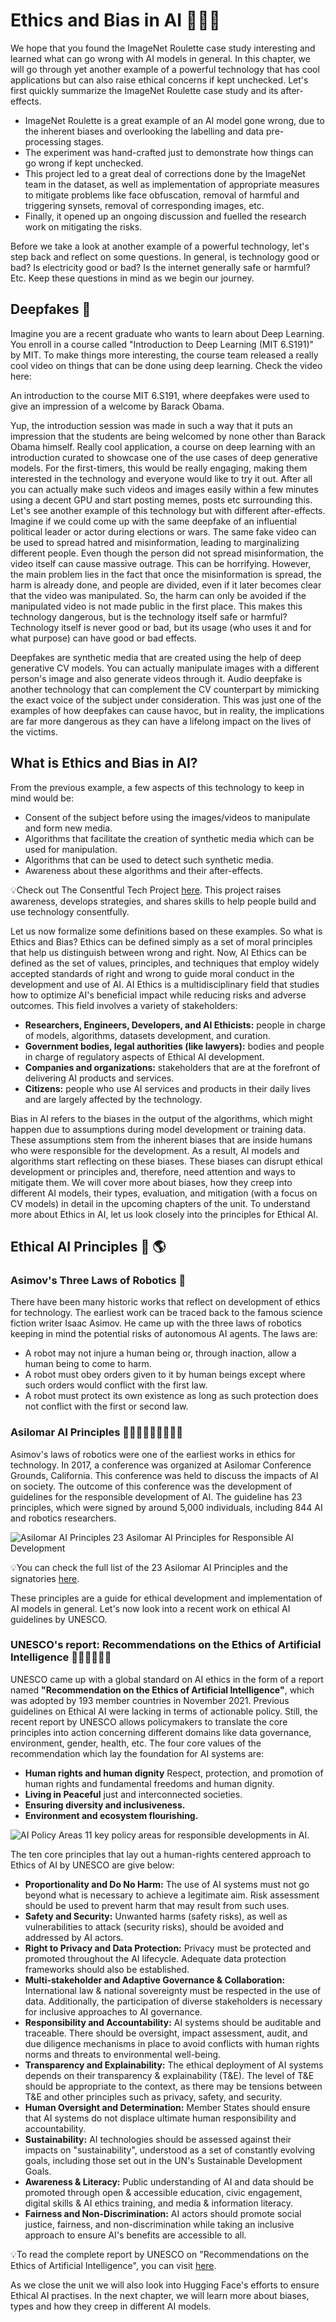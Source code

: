 # Ethics and Bias in AI 🧑‍🤝‍🧑

We hope that you found the ImageNet Roulette case study interesting and learned what can go wrong with AI models in general. In this chapter, we will go through yet another example of a powerful technology that has cool applications but can also raise ethical concerns if kept unchecked. Let's first quickly summarize the ImageNet Roulette case study and its after-effects.
- ImageNet Roulette is a great example of an AI model gone wrong, due to the inherent biases and overlooking the labelling and data pre-processing stages.
- The experiment was hand-crafted just to demonstrate how things can go wrong if kept unchecked.
- This project led to a great deal of corrections done by the ImageNet team in the dataset, as well as implementation of appropriate measures to mitigate problems like face obfuscation, removal of harmful and triggering synsets, removal of corresponding images, etc.
- Finally, it opened up an ongoing discussion and fuelled the research work on mitigating the risks. 

Before we take a look at another example of a powerful technology, let's step back and reflect on some questions. In general, is technology good or bad? Is electricity good or bad? Is the internet generally safe or harmful? Etc. Keep these questions in mind as we begin our journey.

## Deepfakes 🎥

Imagine you are a recent graduate who wants to learn about Deep Learning. You enroll in a course called "Introduction to Deep Learning (MIT 6.S191)" by MIT. To make things more interesting, the course team released a really cool video on things that can be done using deep learning. Check the video here:

<Youtube id="l82PxsKHxYc"/>
An introduction to the course MIT 6.S191, where deepfakes were used to give an impression of a welcome by Barack Obama.

Yup, the introduction session was made in such a way that it puts an impression that the students are being welcomed by none other than Barack Obama himself. Really cool application, a course on deep learning with an introduction curated to showcase one of the use cases of deep generative models. For the first-timers, this would be really engaging, making them interested in the technology and everyone would like to try it out. After all you can actually make such videos and images easily within a few minutes using a decent GPU and start posting memes, posts etc surrounding this.
Let's see another example of this technology but with different after-effects. Imagine if we could come up with the same deepfake of an influential political leader or actor during elections or wars. The same fake video can be used to spread hatred and misinformation, leading to marginalizing different people. Even though the person did not spread misinformation, the video itself can cause massive outrage. This can be horrifying. However, the main problem lies in the fact that once the misinformation is spread, the harm is already done, and people are divided, even if it later becomes clear that the video was manipulated. So, the harm can only be avoided if the manipulated video is not made public in the first place. This makes this technology dangerous, but is the technology itself safe or harmful? Technology itself is never good or bad, but its usage (who uses it and for what purpose) can have good or bad effects.

Deepfakes are synthetic media that are created using the help of deep generative CV models. You can actually manipulate images with a different person's image and also generate videos through it. Audio deepfake is another technology that can complement the CV counterpart by mimicking the exact voice of the subject under consideration. This was just one of the examples of how deepfakes can cause havoc, but in reality, the implications are far more dangerous as they can have a lifelong impact on the lives of the victims.

## What is Ethics and Bias in AI?

From the previous example, a few aspects of this technology to keep in mind would be:
- Consent of the subject before using the images/videos to manipulate and form new media.
- Algorithms that facilitate the creation of synthetic media which can be used for manipulation.
- Algorithms that can be used to detect such synthetic media.
- Awareness about these algorithms and their after-effects.

<Tip>
💡Check out The Consentful Tech Project <a href="https://www.consentfultech.io/">here</a>. This project raises awareness, develops strategies, and shares skills to help people build and use technology consentfully.
</Tip>

Let us now formalize some definitions based on these examples. So what is Ethics and Bias? Ethics can be defined simply as a set of moral principles that help us distinguish between wrong and right. Now, AI Ethics can be defined as the set of values, principles, and techniques that employ widely accepted standards of right and wrong to guide moral conduct in the development and use of AI. AI Ethics is a multidisciplinary field that studies how to optimize AI's beneficial impact while reducing risks and adverse outcomes. This field involves a variety of stakeholders:
- **Researchers, Engineers, Developers, and AI Ethicists:** people in charge of models, algorithms, datasets development, and curation.
- **Government bodies, legal authorities (like lawyers):** bodies and people in charge of regulatory aspects of Ethical AI development.
- **Companies and organizations:** stakeholders that are at the forefront of delivering AI products and services.
- **Citizens:** people who use AI services and products in their daily lives and are largely affected by the technology.

Bias in AI refers to the biases in the output of the algorithms, which might happen due to assumptions during model development or training data. These assumptions stem from the inherent biases that are inside humans who were responsible for the development. As a result, AI models and algorithms start reflecting on these biases. These biases can disrupt ethical development or principles and, therefore, need attention and ways to mitigate them. We will cover more about biases, how they creep into different AI models, their types, evaluation, and mitigation (with a focus on CV models) in detail in the upcoming chapters of the unit. To understand more about Ethics in AI, let us look closely into the principles for Ethical AI.

## Ethical AI Principles 🤗 🌎

### Asimov's Three Laws of Robotics 🤖 

There have been many historic works that reflect on development of ethics for technology. The earliest work can be traced back to the famous science fiction writer Isaac Asimov. He came up with the three laws of robotics keeping in mind the potential risks of autonomous AI agents. The laws are:
- A robot may not injure a human being or, through inaction, allow a human being to come to harm.
- A robot must obey orders given to it by human beings except where such orders would conflict with the first law.
- A robot must protect its own existence as long as such protection does not conflict with the first or second law.

### Asilomar AI Principles 🧑🏻‍⚖️🧑🏻‍🎓🧑🏻‍💻

Asimov's laws of robotics were one of the earliest works in ethics for technology. In 2017, a conference was organized at Asilomar Conference Grounds, California. This conference was held to discuss the impacts of AI on society. The outcome of this conference was the development of guidelines for the responsible development of AI. The guideline has 23 principles, which were signed by around 5,000 individuals, including 844 AI and robotics researchers.

![Asilomar AI Principles](https://huggingface.co/datasets/hf-vision/course-assets/resolve/main/asilomar-ai.png)
23 Asilomar AI Principles for Responsible AI Development

<Tip>
💡You can check the full list of the 23 Asilomar AI Principles and the signatories <a href="https://futureoflife.org/open-letter/ai-principles/)">here</a>.
</Tip>

These principles are a guide for ethical development and implementation of AI models in general. Let's now look into a recent work on ethical AI guidelines by UNESCO.

### UNESCO's report: Recommendations on the Ethics of Artificial Intelligence 🧑🏼‍🤝‍🧑🏼🌐

UNESCO came up with a global standard on AI ethics in the form of a report named **"Recommendation on the Ethics of Artificial Intelligence"**, which was adopted by 193 member countries in November 2021. Previous guidelines on Ethical AI were lacking in terms of actionable policy. Still, the recent report by UNESCO allows policymakers to translate the core principles into action concerning different domains like data governance, environment, gender, health, etc. The four core values of the recommendation which lay the foundation for AI systems are:
- **Human rights and human dignity** Respect, protection, and promotion of human rights and fundamental freedoms and human dignity.
- **Living in Peaceful** just and interconnected societies.
- **Ensuring diversity and inclusiveness.**
- **Environment and ecosystem flourishing.**

![AI Policy Areas](https://huggingface.co/datasets/hf-vision/course-assets/resolve/main/ai_policy.png)
11 key policy areas for responsible developments in AI.

The ten core principles that lay out a human-rights centered approach to Ethics of AI by UNESCO are give below:
- **Proportionality and Do No Harm:** The use of AI systems must not go beyond what is necessary to achieve a legitimate aim. Risk assessment should be used to prevent harm that may result from such uses.
- **Safety and Security:** Unwanted harms (safety risks), as well as vulnerabilities to attack (security risks), should be avoided and addressed by AI actors.
- **Right to Privacy and Data Protection:** Privacy must be protected and promoted throughout the AI lifecycle. Adequate data protection frameworks should also be established.
- **Multi-stakeholder and Adaptive Governance & Collaboration:** International law & national sovereignty must be respected in the use of data. Additionally, the participation of diverse stakeholders is necessary for inclusive approaches to AI governance.
- **Responsibility and Accountability:** AI systems should be auditable and traceable. There should be oversight, impact assessment, audit, and due diligence mechanisms in place to avoid conflicts with human rights norms and threats to environmental well-being.
- **Transparency and Explainability:** The ethical deployment of AI systems depends on their transparency & explainability (T&E). The level of T&E should be appropriate to the context, as there may be tensions between T&E and other principles such as privacy, safety, and security.
- **Human Oversight and Determination:** Member States should ensure that AI systems do not displace ultimate human responsibility and accountability.
- **Sustainability:** AI technologies should be assessed against their impacts on "sustainability", understood as a set of constantly evolving goals, including those set out in the UN's Sustainable Development Goals.
- **Awareness & Literacy:** Public understanding of AI and data should be promoted through open & accessible education, civic engagement, digital skills & AI ethics training, and media & information literacy.
- **Fairness and Non-Discrimination:** AI actors should promote social justice, fairness, and non-discrimination while taking an inclusive approach to ensure AI's benefits are accessible to all.

<Tip>
💡To read the complete report by UNESCO on "Recommendations on the Ethics of Artificial Intelligence", you can visit <a href="https://unesdoc.unesco.org/ark:/48223/pf0000381137">here</a>.
</Tip>

As we close the unit we will also look into Hugging Face's efforts to ensure Ethical AI practises. In the next chapter, we will learn more about biases, types and how they creep in different AI models.
